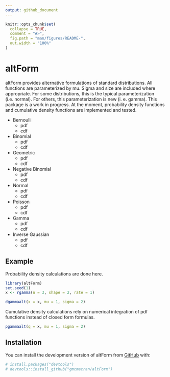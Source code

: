 ```yaml
---
output: github_document
---
```


<!-- README.md is generated from README.Rmd. Please edit that file -->

```r
knitr::opts_chunk$set(
  collapse = TRUE,
  comment = "#>",
  fig.path = "man/figures/README-",
  out.width = "100%"
)
```

# altForm

<!-- badges: start -->
<!-- badges: end -->

altForm provides alternative formulations of standard distributions. All functions are parameterized by mu. Sigma and size are included where appropriate. For some distributions, this is the typical parameterization (i.e. normal). For others, this parameterization is new (i. e. gamma). This package is a work in progress. At the moment, probability density functions and cumulative density functions are implemented and tested.

* Bernoulli
  + pdf
  + cdf

* Binomial
  + pdf
  + cdf
  
* Geometric
  + pdf
  + cdf
  
* Negative Binomial
  + pdf
  + cdf

* Normal
  + pdf
  + cdf

* Poisson 
  + pdf
  + cdf

* Gamma
  + pdf
  + cdf
  
* Inverse Gaussian
  + pdf
  + cdf


## Example

Probability density calculations are done here.

```r
library(altForm)
set.seed(1)
x <- rgamma(n = 3, shape = 2, rate = 1)

dgammaalt(x = x, mu = 1, sigma = 2)
```


Cumulative density calculations rely on numerical integration of pdf functions instead of closed form formulas.

```r
pgammaalt(q = x, mu = 1, sigma = 2)
```


## Installation

You can install the development version of altForm from [GitHub](https://github.com/) with:

```r
# install.packages("devtools")
# devtools::install_github("gmcmacran/altForm")
```
